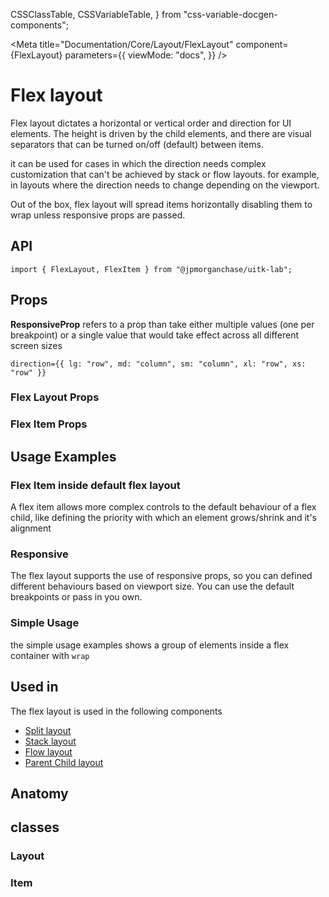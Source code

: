   CSSClassTable,
  CSSVariableTable,
} from "css-variable-docgen-components";

<Meta
  title="Documentation/Core/Layout/FlexLayout"
  component={FlexLayout}
  parameters={{
    viewMode: "docs",
  }}
/>

# Flex layout

Flex layout dictates a horizontal or vertical order and direction for UI elements.
The height is driven by the child elements, and there are visual separators that can be turned on/off (default) between items.

it can be used for cases in which the direction needs complex customization that can't be achieved by stack or flow layouts.
for example, in layouts where the direction needs to change depending on the viewport.

Out of the box, flex layout will spread items horizontally disabling them to wrap unless responsive props are passed.

<Canvas>
  <Story id="layout-core-flexlayout--default-flex-layout" />
</Canvas>

## API

```
import { FlexLayout, FlexItem } from "@jpmorganchase/uitk-lab";
```

## Props

**ResponsiveProp** refers to a prop than take either multiple values (one per breakpoint) or a single value that would take effect across all different screen sizes

```
direction={{ lg: "row", md: "column", sm: "column", xl: "row", xs: "row" }}
```

### Flex Layout Props

<ArgsTable of={FlexLayout} />

### Flex Item Props

<ArgsTable of={FlexItem} />

## Usage Examples

### Flex Item inside default flex layout

A flex item allows more complex controls to the default behaviour of a flex child, like defining the priority with which an element grows/shrink and it's alignment

<Canvas>
  <Story id="core-layout-flexlayout-flexitem--flex-item-wrapper" />
</Canvas>

### Responsive

The flex layout supports the use of responsive props, so you can defined different behaviours based on viewport size.
You can use the default breakpoints or pass in you own.

<Canvas>
  <Story id="core-layout-flexlayout--toolkit-flex-layout-responsive" />
</Canvas>

### Simple Usage

the simple usage examples shows a group of elements inside a flex container with `wrap`

<Canvas>
  <Story id="core-layout-flexlayout--flex-layout-simple-usage" />
</Canvas>

## Used in

The flex layout is used in the following components

- [Split layout](?path=/docs/layout-docs-lab-splitlayout--page)
- [Stack layout](?path=/docs/layout-docs-core-stacklayout--page)
- [Flow layout](?path=/docs/layout-docs-core-flowlayout--page)
- [Parent Child layout](?path=/docs/layout-docs-lab-parentchildlayout--page)

## Anatomy

<Canvas>
  <ComponentAnatomy showLegend>
    <FlexLayout>
      <FlexItem></FlexItem>
    </FlexLayout>
  </ComponentAnatomy>
</Canvas>

## classes

### Layout

<CSSClassTable of={FlexLayout} />

### Item

<CSSClassTable of={FlexItem} />
